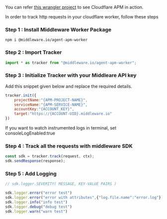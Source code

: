 <Note> You can refer [this wrangler project](https://github.com/middleware-labs/demo-apm/tree/master/cloudflare) to see Cloudflare APM in action. </Note>

In order to track http requests in your cloudflare worker, follow these steps

### Step 1 :  Install Middleware Worker Package

```
npm i @middleware.io/agent-apm-worker
```

### Step 2 : Import Tracker
```javascript
import * as tracker from "@middleware.io/agent-apm-worker";
```

### Step 3 : Initialize Tracker with your Middleare API key  

Add this snippet given below and replace the required details.
```javascript
tracker.init({
    projectName:"{APM-PROJECT-NAME}",
    serviceName:"{APM-SERVICE-NAME}",
    accountKey:"{ACCOUNT_KEY}",
    target:"https://{ACCOUNT-UID}.middleware.io"
})
```
<Note> If you want to watch instrumented logs in terminal, set consoleLogEnabled:true </Note>

### Step 4 : Track all the requests with middleware SDK
```javascript		
const sdk = tracker.track(request, ctx);
sdk.sendResponse(response);
```

### Step 5 : Add Logging
```javascript
// sdk.logger.SEVERITY( MESSAGE, KEY-VALUE PAIRS )

sdk.logger.error("error test")
sdk.logger.error("error with attributes",{"log.file.name":"error.log"})
sdk.logger.info("info test")
sdk.logger.debug("debug test")
sdk.logger.warn("warn test")
```

